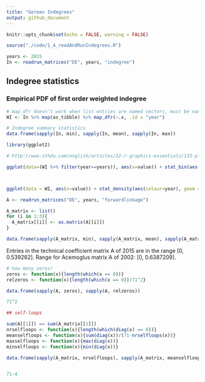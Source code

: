 ```yaml
---
title: "German Indegrees"
output: github_document
---
```


```r
knitr::opts_chunk$set(echo = FALSE, warning = FALSE)
```


```r


source("./code/1_4_readAndRunIndegrees.R")

years <- 2015
In <- readrun_matrices("DE", years, "indegree")


```

## Indegree statistics

### Empirical PDF of first order weighted indegree

```r

# map_dfr doesn't work when list entries are named vectors, must be named tibbles
WI <- In %>% map(as_tibble) %>% map_dfr(~.x, .id = "year")

```


```r

# Indegree summary statistics
data.frame(sapply(In, min), sapply(In, mean), sapply(In, max))

```


```r

library(ggplot2)

# http://www.sthda.com/english/articles/32-r-graphics-essentials/133-plot-one-variable-frequency-graph-density-distribution-and-more/

ggplot(data=(WI %>% filter(year==years)), aes(x=value)) + stat_bin(aes(y=..density..), geom = "step") + geom_density() + theme_minimal() + xlab("indegree") + ggtitle(years)



ggplot(data = WI, aes(x=value)) + stat_density(aes(colour=year), geom = "line", position = "identity") + theme_minimal() + xlab("indegree")


```

```r

A <- readrun_matrices("DE", years, "forwardlinkage")

A_matrix <- list()
for (i in 1:3){
  A_matrix[[i]] <- as.matrix(A[[i]])
}

```
```r

data.frame(sapply(A_matrix, min), sapply(A_matrix, mean), sapply(A_matrix, max))

```
Entries in the technical coefficient matrix A of 2015 are in the range [0, 0.539262]. Range for Acemoglus matrix A of 2002: [0, 0.6387209].

```r
# how many zeros?
zeros <- function(x){length(which(x == 0))}
relzeros <- function(x){length(which(x == 0))/71^2}

data.frame(sapply(A, zeros), sapply(A, relzeros))

71^2
```

```r

## self-loops

sum(A[[1]]) == sum(A_matrix[[1]])
nrselfloops <- function(x){length(which(diag(x) == 0))}
meanselfloops <- function(x){sum(diag(x))/(71-nrselfloops(x))}
maxselfloops <- function(x){max(diag(x))}
minselfloops <- function(x){min(diag(x))}

data.frame(sapply(A_matrix, nrselfloops), sapply(A_matrix, meanselfloops), sapply(A_matrix, maxselfloops))


71-4

```


